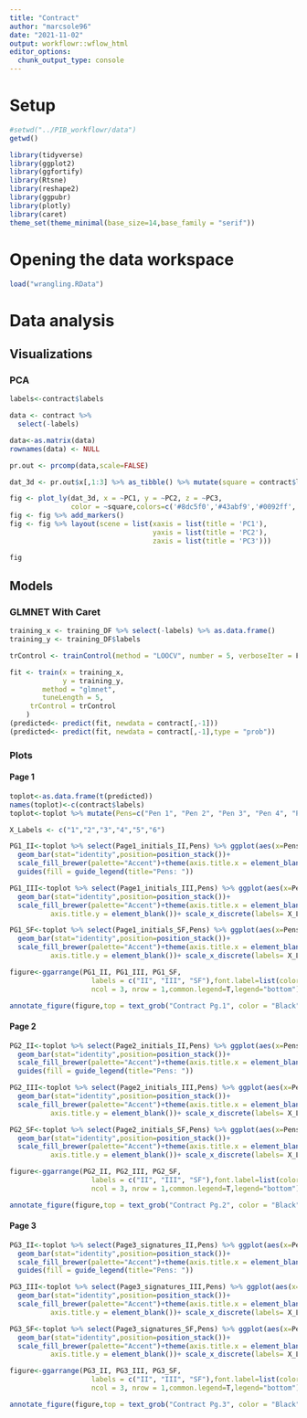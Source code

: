 ```yaml
---
title: "Contract"
author: "marcsole96"
date: "2021-11-02"
output: workflowr::wflow_html
editor_options:
  chunk_output_type: console
---
```


# Setup
```r
#setwd("../PIB_workflowr/data")
getwd()
```

```r
library(tidyverse)
library(ggplot2)
library(ggfortify)
library(Rtsne)
library(reshape2)
library(ggpubr)
library(plotly)
library(caret)
theme_set(theme_minimal(base_size=14,base_family = "serif"))
```

# Opening the data workspace
```r
load("wrangling.RData")
```

# Data analysis
## Visualizations
### PCA
```r
labels<-contract$labels

data <- contract %>%
  select(-labels)

data<-as.matrix(data)
rownames(data) <- NULL

pr.out <- prcomp(data,scale=FALSE)

dat_3d <- pr.out$x[,1:3] %>% as_tibble() %>% mutate(square = contract$labels)

fig <- plot_ly(dat_3d, x = ~PC1, y = ~PC2, z = ~PC3, 
               color = ~square,colors=c('#8dc5f0','#43abf9','#0092ff','#cef37b','#a6d045','#7caa16','#f8bc7d','#e0892e','#ff8200'), size = I(100))
fig <- fig %>% add_markers()
fig <- fig %>% layout(scene = list(xaxis = list(title = 'PC1'),
                                   yaxis = list(title = 'PC2'),
                                   zaxis = list(title = 'PC3')))

fig
```





## Models
### GLMNET With Caret
```r
training_x <- training_DF %>% select(-labels) %>% as.data.frame()
training_y <- training_DF$labels

trControl <- trainControl(method = "LOOCV", number = 5, verboseIter = F)

fit <- train(x = training_x, 
             y = training_y, 
        method = "glmnet",
        tuneLength = 5,
     trControl = trControl
    )
(predicted<- predict(fit, newdata = contract[,-1]))
(predicted<- predict(fit, newdata = contract[,-1],type = "prob"))
```

### Plots

#### Page 1
```r
toplot<-as.data.frame(t(predicted))
names(toplot)<-c(contract$labels)
toplot<-toplot %>% mutate(Pens=c("Pen 1", "Pen 2", "Pen 3", "Pen 4", "Pen 5", "Pen 6"))

X_Labels <- c("1","2","3","4","5","6")

PG1_II<-toplot %>% select(Page1_initials_II,Pens) %>% ggplot(aes(x=Pens, y=Page1_initials_II, fill=Pens)) +
  geom_bar(stat="identity",position=position_stack())+
  scale_fill_brewer(palette="Accent")+theme(axis.title.x = element_blank())+labs(y = "Prediction")+ scale_x_discrete(labels= X_Labels)+
  guides(fill = guide_legend(title="Pens: "))

PG1_III<-toplot %>% select(Page1_initials_III,Pens) %>% ggplot(aes(x=Pens, y=Page1_initials_III, fill=Pens)) +
  geom_bar(stat="identity",position=position_stack())+
  scale_fill_brewer(palette="Accent")+theme(axis.title.x = element_blank(),
          axis.title.y = element_blank())+ scale_x_discrete(labels= X_Labels)

PG1_SF<-toplot %>% select(Page1_initials_SF,Pens) %>% ggplot(aes(x=Pens, y=Page1_initials_SF, fill=Pens)) +
  geom_bar(stat="identity",position=position_stack())+
  scale_fill_brewer(palette="Accent")+theme(axis.title.x = element_blank(),
          axis.title.y = element_blank())+ scale_x_discrete(labels= X_Labels)

figure<-ggarrange(PG1_II, PG1_III, PG1_SF,
                    labels = c("II", "III", "SF"),font.label=list(color="black",size=9),
                    ncol = 3, nrow = 1,common.legend=T,legend="bottom")

annotate_figure(figure,top = text_grob("Contract Pg.1", color = "Black", face = "bold", size = 14,family = "serif"))
```

#### Page 2
```r
PG2_II<-toplot %>% select(Page2_initials_II,Pens) %>% ggplot(aes(x=Pens, y=Page2_initials_II, fill=Pens)) +
  geom_bar(stat="identity",position=position_stack())+
  scale_fill_brewer(palette="Accent")+theme(axis.title.x = element_blank())+labs(y = "Prediction")+ scale_x_discrete(labels= X_Labels)+
  guides(fill = guide_legend(title="Pens: "))

PG2_III<-toplot %>% select(Page2_initials_III,Pens) %>% ggplot(aes(x=Pens, y=Page2_initials_III, fill=Pens)) +
  geom_bar(stat="identity",position=position_stack())+
  scale_fill_brewer(palette="Accent")+theme(axis.title.x = element_blank(),
          axis.title.y = element_blank())+ scale_x_discrete(labels= X_Labels)

PG2_SF<-toplot %>% select(Page2_initials_SF,Pens) %>% ggplot(aes(x=Pens, y=Page2_initials_SF, fill=Pens)) +
  geom_bar(stat="identity",position=position_stack())+
  scale_fill_brewer(palette="Accent")+theme(axis.title.x = element_blank(),
          axis.title.y = element_blank())+ scale_x_discrete(labels= X_Labels)

figure<-ggarrange(PG2_II, PG2_III, PG2_SF,
                    labels = c("II", "III", "SF"),font.label=list(color="black",size=9),
                    ncol = 3, nrow = 1,common.legend=T,legend="bottom")

annotate_figure(figure,top = text_grob("Contract Pg.2", color = "Black", face = "bold", size = 14,family = "serif"))
```

#### Page 3
```r
PG3_II<-toplot %>% select(Page3_signatures_II,Pens) %>% ggplot(aes(x=Pens, y=Page3_signatures_II, fill=Pens)) +
  geom_bar(stat="identity",position=position_stack())+
  scale_fill_brewer(palette="Accent")+theme(axis.title.x = element_blank())+labs(y = "Prediction")+ scale_x_discrete(labels= X_Labels)+
  guides(fill = guide_legend(title="Pens: "))

PG3_III<-toplot %>% select(Page3_signatures_III,Pens) %>% ggplot(aes(x=Pens, y=Page3_signatures_III, fill=Pens)) +
  geom_bar(stat="identity",position=position_stack())+
  scale_fill_brewer(palette="Accent")+theme(axis.title.x = element_blank(),
          axis.title.y = element_blank())+ scale_x_discrete(labels= X_Labels)

PG3_SF<-toplot %>% select(Page3_signatures_SF,Pens) %>% ggplot(aes(x=Pens, y=Page3_signatures_SF, fill=Pens)) +
  geom_bar(stat="identity",position=position_stack())+
  scale_fill_brewer(palette="Accent")+theme(axis.title.x = element_blank(),
          axis.title.y = element_blank())+ scale_x_discrete(labels= X_Labels)

figure<-ggarrange(PG3_II, PG3_III, PG3_SF,
                    labels = c("II", "III", "SF"),font.label=list(color="black",size=9),
                    ncol = 3, nrow = 1,common.legend=T,legend="bottom")

annotate_figure(figure,top = text_grob("Contract Pg.3", color = "Black", face = "bold", size = 14,family = "serif"))
```
